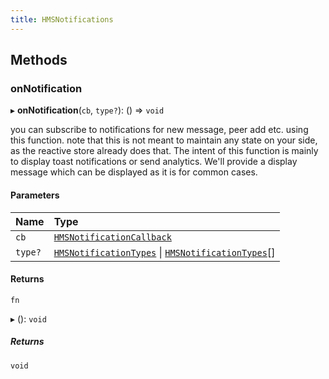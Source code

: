 ```yaml
---
title: HMSNotifications
---
```


## Methods

### onNotification

▸ **onNotification**(`cb`, `type?`): () => `void`

you can subscribe to notifications for new message, peer add etc. using this function.
note that this is not meant to maintain any state on your side, as the reactive store already
does that. The intent of this function is mainly to display toast notifications or send analytics.
We'll provide a display message which can be displayed as it is for common cases.

#### Parameters

| Name    | Type                                                                                                                                                                     |
| :------ | :----------------------------------------------------------------------------------------------------------------------------------------------------------------------- |
| `cb`    | [`HMSNotificationCallback`](/api-reference/javascript/v2/modules#hmsnotificationcallback)                                                                                |
| `type?` | [`HMSNotificationTypes`](/api-reference/javascript/v2/enums/HMSNotificationTypes) \| [`HMSNotificationTypes`](/api-reference/javascript/v2/enums/HMSNotificationTypes)[] |

#### Returns

`fn`

▸ (): `void`

##### Returns

`void`
